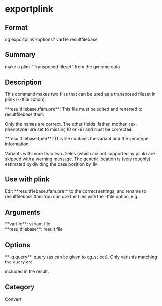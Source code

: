 = exportplink =

== Format ==
cg exportplink ?options? varfile resultfilebase

== Summary ==
make a plink "Transposed fileset" from the genome data

== Description ==
This command makes two files that can be used as a transposed fileset in plink (--tfile option).

; **resultfilebase.tfam.pre**: This file must be edited and renamed to resultfilebase.tfam: 
Only the names are correct. The other fields (father, mother, sex, phenotype) are set 
to missing (0 or -9) and must be corrected.
; **resultfilebase.tped**: This file contains the variant and the genotype information.
Variants  with more than two alleles (which are not supported by plink) are skipped with
a warning message. The genetic location is (very roughly) estimated by dividing the 
base position by 1M.

== Use with plink ==
Edit **resultfilebase.tfam.pre** to the correct settings, and rename to resultfilebase.tfam
You can use the files with the -tfile option, e.g.
{{{plink --tfile resultfilebase --recode12}}}

== Arguments ==
; **varfile**: variant file
; **resultfilebase**: result file

== Options ==
; **-q query**: query (as can be given to cg_select). Only variants matching the query are 
included in the result.

== Category ==
Convert
